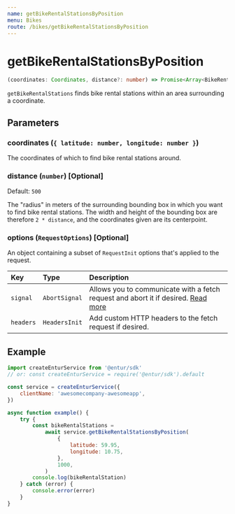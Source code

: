 ```yaml
---
name: getBikeRentalStationsByPosition
menu: Bikes
route: /bikes/getBikeRentalStationsByPosition
---
```


# getBikeRentalStationsByPosition

```typescript
(coordinates: Coordinates, distance?: number) => Promise<Array<BikeRentalStation>>
```

`getBikeRentalStations` finds bike rental stations within an area surrounding a coordinate.

## Parameters

### coordinates (`{ latitude: number, longitude: number }`)

The coordinates of which to find bike rental stations around.

### distance (`number`) [Optional]

Default: `500`

The "radius" in meters of the surrounding bounding box in which you want to find bike rental stations.
The width and height of the bounding box are therefore `2 * distance`, and the coordinates given are its centerpoint.

### options (`RequestOptions`) [Optional]

An object containing a subset of `RequestInit` options that's applied to the request.

| Key       | Type          | Description                                                                                                                                       |
| :-------- | :------------ | :------------------------------------------------------------------------------------------------------------------------------------------------ |
| `signal`  | `AbortSignal` | Allows you to communicate with a fetch request and abort it if desired. [Read more](https://developer.mozilla.org/en-US/docs/Web/API/AbortSignal) |
| `headers` | `HeadersInit` | Add custom HTTP headers to the fetch request if desired.                                                                                          |

## Example

```javascript
import createEnturService from '@entur/sdk'
// or: const createEnturService = require('@entur/sdk').default

const service = createEnturService({
    clientName: 'awesomecompany-awesomeapp',
})

async function example() {
    try {
        const bikeRentalStations =
            await service.getBikeRentalStationsByPosition(
                {
                    latitude: 59.95,
                    longitude: 10.75,
                },
                1000,
            )
        console.log(bikeRentalStation)
    } catch (error) {
        console.error(error)
    }
}
```
